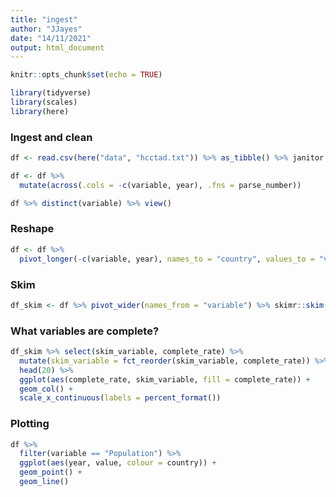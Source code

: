 ```yaml
---
title: "ingest"
author: "JJayes"
date: "14/11/2021"
output: html_document
---
```


```r
knitr::opts_chunk$set(echo = TRUE)

library(tidyverse)
library(scales)
library(here)

```

### Ingest and clean

```r
df <- read.csv(here("data", "hcctad.txt")) %>% as_tibble() %>% janitor::clean_names()

df <- df %>% 
  mutate(across(.cols = -c(variable, year), .fns = parse_number))

df %>% distinct(variable) %>% view()
```

### Reshape

```r
df <- df %>% 
  pivot_longer(-c(variable, year), names_to = "country", values_to = "value")
```

### Skim

```r
df_skim <- df %>% pivot_wider(names_from = "variable") %>% skimr::skim()
```

### What variables are complete?

```r
df_skim %>% select(skim_variable, complete_rate) %>% 
  mutate(skim_variable = fct_reorder(skim_variable, complete_rate)) %>% 
  head(20) %>% 
  ggplot(aes(complete_rate, skim_variable, fill = complete_rate)) +
  geom_col() +
  scale_x_continuous(labels = percent_format())
```



### Plotting

```r
df %>% 
  filter(variable == "Population") %>% 
  ggplot(aes(year, value, colour = country)) +
  geom_point() +
  geom_line()


```

